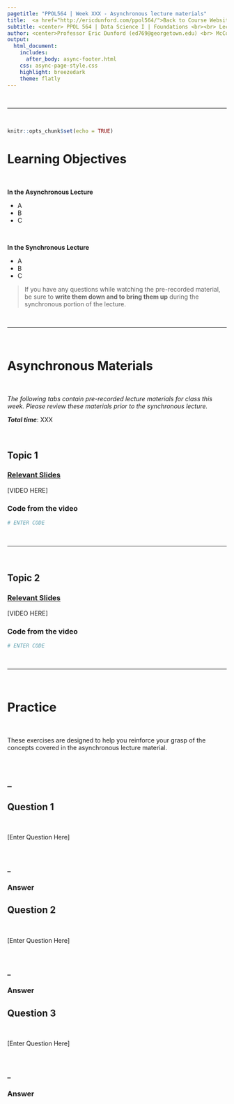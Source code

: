 ```yaml
---
pagetitle: "PPOL564 | Week XXX - Asynchronous lecture materials"
title:  <a href="http://ericdunford.com/ppol564/">Back to Course Website</a> <br><br><center> LECTURE TITLE <br> _SUBTITLE_</center>
subtitle: <center> PPOL 564 | Data Science I | Foundations <br><br> Lecture Materials for Week XX </center><br>
author: <center>Professor Eric Dunford (ed769@georgetown.edu) <br> McCourt School of Public Policy, Georgetown University </center>
output: 
  html_document:
    includes: 
      after_body: async-footer.html
    css: async-page-style.css
    highlight: breezedark
    theme: flatly
---
```


<br><hr><br>

```r
knitr::opts_chunk$set(echo = TRUE)
```



# Learning Objectives 

<br>

**In the Asynchronous Lecture**

- A
- B
- C

<br>

**In the Synchronous Lecture**

- A
- B
- C

> If you have any questions while watching the pre-recorded material, be sure to **write them down and to bring them up** during the synchronous portion of the lecture.

<br><hr><br>

# Asynchronous Materials {.tabset .tabset-pills}

<br>

_The following tabs contain pre-recorded lecture materials for class this week. Please review these materials prior to the synchronous lecture._

**_Total time_**: XXX

<br>

## Topic 1

### [**Relevant Slides**]()

[VIDEO HERE]

### Code from the video

```r
# ENTER CODE
```

<br><hr><br>

## Topic 2

### [**Relevant Slides**]()

[VIDEO HERE]

### Code from the video

```r
# ENTER CODE
```

<br><hr><br>

# Practice {.tabset .tabset-pills}

<br>

These exercises are designed to help you reinforce your grasp of the concepts covered in the asynchronous lecture material. 

<br>

## _

## Question 1  {.tabset}

<br>

[Enter Question Here]

<br>

### _

### Answer

## Question 2  {.tabset}

<br>

[Enter Question Here]

<br>

### _

### Answer

## Question 3  {.tabset}

<br>

[Enter Question Here]

<br>

### _

### Answer


